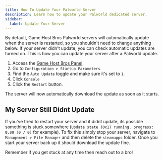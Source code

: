 ```yaml
---
title: How To Update Your Palworld Server
description: Learn how to update your Palworld dedicated server.
sidebar:
  label: Update Your Server
---
```


By default, Game Host Bros Palworld servers will automatically update when the server is restarted, so you shouldn't need to change anything below. If your server didn't update, you can check automatic updates are turned on. This is how you can update your server after a Palworld update. 

1. Access the [Game Host Bros Panel](https://panel.gamehostbros.com/).
2. Go to `Configuration > Startup Parameters`.
3. Find the `Auto Update` toggle and make sure it's set to `1`.
4. Click `Console`
5. Click the `Restart` button. 

The server will now automatically download the update as soon as it starts.

## My Server Still Didnt Update

If you've tried to restart your server and it didnt update, its possible something is stuck somewhere (`Update state (0x1) running, progress: 0.00 (0 / 0)` for example). To fix this simply stop your server, navigate to `Management > File Manager` and then delete the `steamapps` folder. Once you start your server back up it should download the update fine. 

Remember if you get stuck at any time then reach out to a bro!
